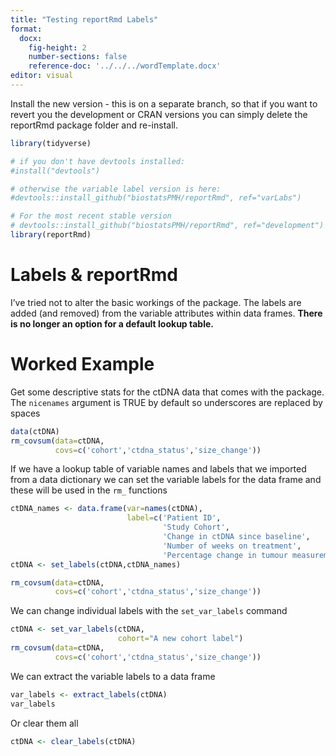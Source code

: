 ```yaml
---
title: "Testing reportRmd Labels"
format: 
  docx:
    fig-height: 2
    number-sections: false
    reference-doc: '../../../wordTemplate.docx'
editor: visual
---
```


Install the new version - this is on a separate branch, so that if you want to revert you the development or CRAN versions you can simply delete the reportRmd package folder and re-install.

```r
library(tidyverse)

```

```r
# if you don't have devtools installed:
#install("devtools")

# otherwise the variable label version is here:
#devtools::install_github("biostatsPMH/reportRmd", ref="varLabs")

# For the most recent stable version
# devtools::install_github("biostatsPMH/reportRmd", ref="development")
library(reportRmd)
```

# Labels & reportRmd

I've tried not to alter the basic workings of the package. The labels are added (and removed) from the variable attributes within data frames. **There is no longer an option for a default lookup table.**

# Worked Example

Get some descriptive stats for the ctDNA data that comes with the package. The `nicenames` argument is TRUE by default so underscores are replaced by spaces

```r
data(ctDNA)
rm_covsum(data=ctDNA,
          covs=c('cohort','ctdna_status','size_change'))

```

If we have a lookup table of variable names and labels that we imported from a data dictionary we can set the variable labels for the data frame and these will be used in the `rm_` functions

```r

ctDNA_names <- data.frame(var=names(ctDNA),
                          label=c('Patient ID',
                                  'Study Cohort',
                                  'Change in ctDNA since baseline',
                                  'Number of weeks on treatment',
                                  'Percentage change in tumour measurement'))
ctDNA <- set_labels(ctDNA,ctDNA_names)

rm_covsum(data=ctDNA,
          covs=c('cohort','ctdna_status','size_change'))

```

We can change individual labels with the `set_var_labels` command

```r
ctDNA <- set_var_labels(ctDNA,
                        cohort="A new cohort label")
rm_covsum(data=ctDNA,
          covs=c('cohort','ctdna_status','size_change'))

```

We can extract the variable labels to a data frame

```r
var_labels <- extract_labels(ctDNA)
var_labels
```

Or clear them all

```r
ctDNA <- clear_labels(ctDNA)
```
